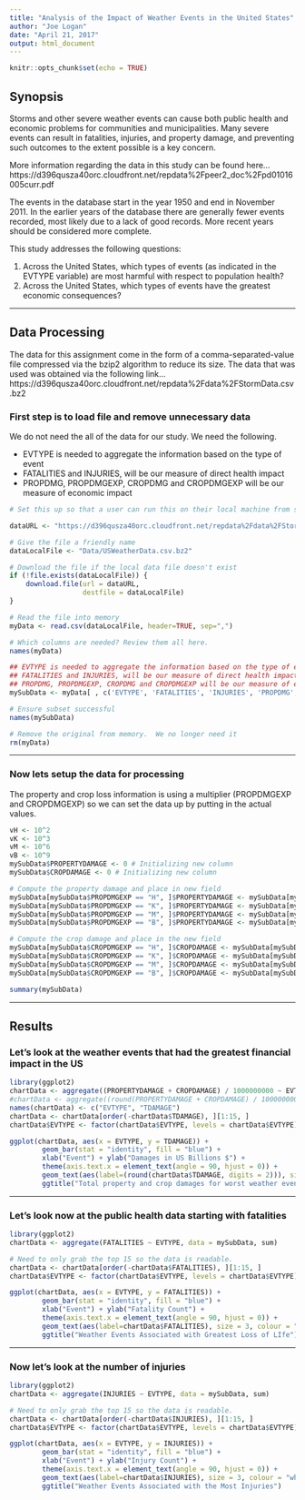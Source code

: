 ```yaml
---
title: "Analysis of the Impact of Weather Events in the United States"
author: "Joe Logan"
date: "April 21, 2017"
output: html_document
---
```


```r
knitr::opts_chunk$set(echo = TRUE)
```

## Synopsis

Storms and other severe weather events can cause both public health and economic problems for communities and municipalities. Many severe events can result in fatalities, injuries, and property damage, and preventing such outcomes to the extent possible is a key concern.

More information regarding the data in this study can be
found here...
https://d396qusza40orc.cloudfront.net/repdata%2Fpeer2_doc%2Fpd01016005curr.pdf

The events in the database start in the year 1950 and end in November 2011. In the earlier years of the database there are generally fewer events recorded, most likely due to a lack of good records. More recent years should be considered more complete.

This study addresses the following questions:  

1. Across the United States, which types of events (as indicated in the EVTYPE variable) are most harmful with respect to population health?  
2. Across the United States, which types of events have the greatest economic consequences?

***** 

## Data Processing
The data for this assignment come in the form of a comma-separated-value file compressed via the bzip2 algorithm to reduce its size. The data that was used was obtained via the following link...
https://d396qusza40orc.cloudfront.net/repdata%2Fdata%2FStormData.csv.bz2

### First step is to load file and remove unnecessary data
We do not need the all of the data for our study.
We need the following. 
 
* EVTYPE is needed to aggregate the information based on the type of event 
* FATALITIES and INJURIES, will be our measure of direct health impact 
* PROPDMG, PROPDMGEXP, CROPDMG and CROPDMGEXP will be our measure of economic impact 

```r
# Set this up so that a user can run this on their local machine from scratch

dataURL <- "https://d396qusza40orc.cloudfront.net/repdata%2Fdata%2FStormData.csv.bz2"

# Give the file a friendly name
dataLocalFile <- "Data/USWeatherData.csv.bz2"

# Download the file if the local data file doesn't exist
if (!file.exists(dataLocalFile)) {
    download.file(url = dataURL,
                  destfile = dataLocalFile)
}

# Read the file into memory
myData <- read.csv(dataLocalFile, header=TRUE, sep=",")

# Which columns are needed? Review them all here.
names(myData)

## EVTYPE is needed to aggregate the information based on the type of event
## FATALITIES and INJURIES, will be our measure of direct health impact
## PROPDMG, PROPDMGEXP, CROPDMG and CROPDMGEXP will be our measure of economic impact
mySubData <- myData[ , c('EVTYPE', 'FATALITIES', 'INJURIES', 'PROPDMG', 'PROPDMGEXP', 'CROPDMG', 'CROPDMGEXP')]

# Ensure subset successful
names(mySubData)

# Remove the original from memory.  We no longer need it
rm(myData)
```
  
********  
 
### Now lets setup the data for processing
The property and crop loss information is using a multiplier (PROPDMGEXP and CROPDMGEXP)
so we can set the data up by putting in the actual values.
```r
vH <- 10^2
vK <- 10^3
vM <- 10^6
vB <- 10^9
mySubData$PROPERTYDAMAGE <- 0 # Initializing new column
mySubData$CROPDAMAGE <- 0 # Initializing new column

# Compute the property damage and place in new field
mySubData[mySubData$PROPDMGEXP == "H", ]$PROPERTYDAMAGE <- mySubData[mySubData$PROPDMGEXP == "H", ]$PROPDMG * vH
mySubData[mySubData$PROPDMGEXP == "K", ]$PROPERTYDAMAGE <- mySubData[mySubData$PROPDMGEXP == "K", ]$PROPDMG * vK
mySubData[mySubData$PROPDMGEXP == "M", ]$PROPERTYDAMAGE <- mySubData[mySubData$PROPDMGEXP == "M", ]$PROPDMG * vM
mySubData[mySubData$PROPDMGEXP == "B", ]$PROPERTYDAMAGE <- mySubData[mySubData$PROPDMGEXP == "B", ]$PROPDMG * vB

# Compute the crop damage and place in the new field
mySubData[mySubData$CROPDMGEXP == "H", ]$CROPDAMAGE <- mySubData[mySubData$CROPDMGEXP == "H", ]$CROPDMG * vH
mySubData[mySubData$CROPDMGEXP == "K", ]$CROPDAMAGE <- mySubData[mySubData$CROPDMGEXP == "K", ]$CROPDMG * vK
mySubData[mySubData$CROPDMGEXP == "M", ]$CROPDAMAGE <- mySubData[mySubData$CROPDMGEXP == "M", ]$CROPDMG * vM
mySubData[mySubData$CROPDMGEXP == "B", ]$CROPDAMAGE <- mySubData[mySubData$CROPDMGEXP == "B", ]$CROPDMG * vB

summary(mySubData)
```
  
********  
 
## Results
### Let's look at the weather events that had the greatest financial impact in the US
```r
library(ggplot2)
chartData <- aggregate((PROPERTYDAMAGE + CROPDAMAGE) / 1000000000 ~ EVTYPE, data = mySubData, sum)
#chartData <- aggregate((round(PROPERTYDAMAGE + CROPDAMAGE) / 1000000000, digits = 2) ~ EVTYPE, data = mySubData, sum)
names(chartData) <- c("EVTYPE", "TDAMAGE")
chartData <- chartData[order(-chartData$TDAMAGE), ][1:15, ]
chartData$EVTYPE <- factor(chartData$EVTYPE, levels = chartData$EVTYPE)

ggplot(chartData, aes(x = EVTYPE, y = TDAMAGE)) + 
        geom_bar(stat = "identity", fill = "blue") + 
        xlab("Event") + ylab("Damages in US Billions $") +
        theme(axis.text.x = element_text(angle = 90, hjust = 0)) + 
        geom_text(aes(label=(round(chartData$TDAMAGE, digits = 2))), size = 3, colour = "white", position = position_stack(vjust = 0.5)) + 
        ggtitle("Total property and crop damages for worst weather events")
```
  
********  
 
### Let's look now at the public health data starting with fatalities
```r
library(ggplot2)
chartData <- aggregate(FATALITIES ~ EVTYPE, data = mySubData, sum)

# Need to only grab the top 15 so the data is readable.
chartData <- chartData[order(-chartData$FATALITIES), ][1:15, ]
chartData$EVTYPE <- factor(chartData$EVTYPE, levels = chartData$EVTYPE)

ggplot(chartData, aes(x = EVTYPE, y = FATALITIES)) + 
        geom_bar(stat = "identity", fill = "blue") +
        xlab("Event") + ylab("Fatality Count") +
        theme(axis.text.x = element_text(angle = 90, hjust = 0)) +
        geom_text(aes(label=chartData$FATALITIES), size = 3, colour = "white", position = position_stack(vjust = 0.5)) + 
        ggtitle("Weather Events Associated with Greatest Loss of LIfe")
```

  
********  
  
### Now let's look at the number of injuries
```r
library(ggplot2)
chartData <- aggregate(INJURIES ~ EVTYPE, data = mySubData, sum)

# Need to only grab the top 15 so the data is readable.
chartData <- chartData[order(-chartData$INJURIES), ][1:15, ]
chartData$EVTYPE <- factor(chartData$EVTYPE, levels = chartData$EVTYPE)

ggplot(chartData, aes(x = EVTYPE, y = INJURIES)) + 
        geom_bar(stat = "identity", fill = "blue") +
        xlab("Event") + ylab("Injury Count") +
        theme(axis.text.x = element_text(angle = 90, hjust = 0)) +
        geom_text(aes(label=chartData$INJURIES), size = 3, colour = "white", position = position_stack(vjust = 0.5)) + 
        ggtitle("Weather Events Associated with the Most Injuries")
```



